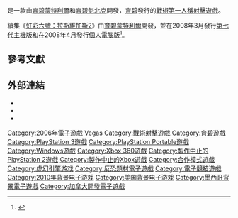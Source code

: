 {{noteTA
|G1=Games
}}
{{Expand English|time=2016-11-27}}
{{Infobox VG
| title = 虹彩六號：拉斯維加斯
| original =
| japanese =
| english = Tom Clancy's Rainbow Six: Vegas
| image = Rainbow Six Vegas Game Cover.jpg
| caption =
| official =
| common =
| genre = [[戰術射擊遊戲|戰術射擊]]、[[第一人稱射擊遊戲|第一人稱射擊]]
| platforms = {{spml|[[Xbox_360|Xbox 360]]|[[Microsoft_Windows|Microsoft Windows]]|[[PlayStation_Portable|PlayStation Portable]]|[[PlayStation_3|PlayStation 3]]|[[流動電話|手機]]}}
| developer = [[育碧蒙特利爾|育碧蒙特利爾]]、[[育碧魁北克|育碧魁北克]]
| publisher = [[育碧|育碧]]
| distributor = {{vgrelease|TW|[[松崗科技|松崗科技]]<ref>{{巴哈姆特|10902|虹彩六號：拉斯維加斯}}</ref>}}
| director =
| producer =
| designer =
| writer =
| programmer =
| composer = {{Link-en|保羅·哈斯林格|Paul Haslinger}}
| artist =
| series = {{Link-en|虹彩六號系列|Tom Clancy's Rainbow Six}}
| engine = [[虛幻引擎|虛幻引擎2]]、[[虛幻引擎|虛幻引擎3]]
| modes = [[單人電子遊戲|单人]]、[[多人電子遊戲|多人]]、[[合作遊戲模式|合作]]
| released = '''Xbox 360'''{{vgrelease|NA|2006年11月22日|EU|2006年12月1日}}'''Microsoft Windows'''{{vgrelease|NA|2006年11月28日|EU|2006年12月15日}}'''PlayStation Portable'''{{vgrelease|NA|2007年6月12日|EU|2007年6月28日}}'''PlayStation 3'''{{vgrelease|NA|2007年6月26日|EU|2007年6月28日}}
}}

{{Vgname|1=虹彩六號：拉斯維加斯|en=Tom Clancy's Rainbow Six: Vegas|cn=彩虹六號：拉斯維加斯|tw=虹彩六號：拉斯維加斯|hk=tw}}是一款由[[育碧蒙特利爾|育碧蒙特利爾]]和[[育碧魁北克|育碧魁北克]]開發，[[育碧|育碧]]發行的[[戰術射擊遊戲|戰術]][[第一人稱射擊遊戲|第一人稱射擊遊戲]]。

續集《[[虹彩六號：拉斯維加斯2|虹彩六號：拉斯維加斯2]]》由[[育碧蒙特利爾|育碧蒙特利爾]]開發，並在2008年3月發行[[第七世代遊戲機歷史|第七代主機]]版和在2008年4月發行[[個人電腦|個人電腦]]版<ref>{{Cite web|url=http://au.ign.com/articles/2007/11/20/rainbow-six-vegas-2-announced|title=RAINBOW SIX: VEGAS 2 ANNOUNCED|accessdate=2016-11-23|author=Ryan Geddes|authorlink=|date=2008年4月15日|format=|work=|publisher=[[IGN|IGN]]|pages=|language=en|doi=|quote=}}</ref>。

== 參考文獻 ==
{{reflist}}

== 外部連結 ==
{{Portal box|電子遊戲|湯姆·克蘭西}}
* {{moby game|id=/tom-clancys-rainbow-six-vegas}}
* {{moby game|id=/psp/tom-clancys-rainbow-six-vegas-|name=虹彩六號：拉斯維加斯（PSP）}}
* {{巴哈姆特|10902|虹彩六號：拉斯維加斯}}

{{湯姆·克蘭西遊戲}}

{{DEFAULTSORT:Tom Clancys Rainbow Six Vegas}}
[[Category:2006年電子遊戲|Category:2006年電子遊戲]]
[[Category:彩虹六號系列|Vegas]]
[[Category:戰術射擊遊戲|Category:戰術射擊遊戲]]
[[Category:育碧遊戲|Category:育碧遊戲]]
[[Category:PlayStation_3遊戲|Category:PlayStation 3遊戲]]
[[Category:PlayStation_Portable遊戲|Category:PlayStation Portable遊戲]]
[[Category:Windows遊戲|Category:Windows遊戲]]
[[Category:Xbox_360遊戲|Category:Xbox 360遊戲]]
[[Category:製作中止的PlayStation_2遊戲|Category:製作中止的PlayStation 2遊戲]]
[[Category:製作中止的Xbox遊戲|Category:製作中止的Xbox遊戲]]
[[Category:合作模式遊戲|Category:合作模式遊戲]]
[[Category:虚幻引擎游戏|Category:虚幻引擎游戏]]
[[Category:反恐題材電子遊戲|Category:反恐題材電子遊戲]]
[[Category:電子競技遊戲|Category:電子競技遊戲]]
[[Category:2010年背景电子游戏|Category:2010年背景电子游戏]]
[[Category:美国背景电子游戏|Category:美国背景电子游戏]]
[[Category:墨西哥背景電子遊戲|Category:墨西哥背景電子遊戲]]
[[Category:加拿大開發電子遊戲|Category:加拿大開發電子遊戲]]